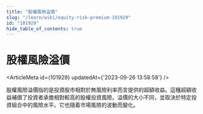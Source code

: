 ```yaml
---
title: "股權風險溢價"
slug: "/learn/wiki/equity-risk-premium-101929"
id: "101929"
hide_table_of_contents: true
---
```



# 股權風險溢價

<ArticleMeta id={101929} updatedAt={'2023-09-26 13:58:58'} />
<div className='border-solid border-b border-t-0 my-4 border-[var(--ifm-color-gray-300)]' />

股權風險溢價指的是投資股市相對於無風險利率而言提供的超額收益。這種超額收益補償了投資者承擔相對較高的股權投資風險。溢價的大小不同，並取決於特定投資組合中的風險水平。它也隨着市場風險的波動而變化。
